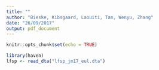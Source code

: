 ```yaml
---
title: ""
author: "Bieske, Kibsgaard, Laouiti, Tan, Wenyu, Zhang"
date: "26/09/2017"
output: pdf_document
---
```


```r
knitr::opts_chunk$set(echo = TRUE)
```

```r
library(haven)
lfsp <- read_dta("lfsp_jm17_eul.dta")
```

